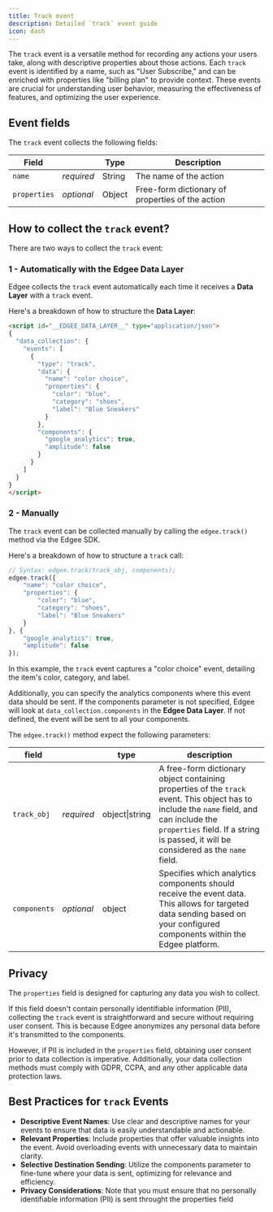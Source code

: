 ```yaml
---
title: Track event
description: Detailed `track` event guide
icon: dash
---
```



<EdgeeSdk />

The `track` event is a versatile method for recording any actions your users take,
along with descriptive properties about those actions. Each `track` event is identified by a name,
such as "User Subscribe," and can be enriched with properties like "billing plan" to provide context.
These events are crucial for understanding user behavior, measuring the effectiveness of features, and optimizing the user experience.

## Event fields

The `track` event collects the following fields:

Field |  | Type | Description
----- | ----- | ---- | ---
`name` | _required_ | String | The name of the action
`properties` | _optional_ | Object | Free-form dictionary of properties of the action


## How to collect the `track` event?

There are two ways to collect the `track` event:

### 1 - Automatically with the **Edgee Data Layer**

Edgee collects the `track` event automatically each time it receives a **Data Layer** with a `track` event.

Here's a breakdown of how to structure the **Data Layer**:

```html
<script id="__EDGEE_DATA_LAYER__" type="application/json">
{
  "data_collection": {
    "events": [
      {
        "type": "track",
        "data": {
          "name": "color choice",
          "properties": {
            "color": "blue",
            "category": "shoes",
            "label": "Blue Sneakers"
          }
        },
        "components": {
          "google_analytics": true,
          "amplitude": false
        }
      }
    ]
  }
}
</script>
```

### 2 - Manually 

The `track` event can  be collected manually by calling the `edgee.track()` method via the Edgee SDK. 

Here's a breakdown of how to structure a `track` call:

```javascript
// Syntax: edgee.track(track_obj, components);
edgee.track({
    "name": "color choice",
    "properties": {
        "color": "blue",
        "category": "shoes",
        "label": "Blue Sneakers"
    }
}, {
    "google_analytics": true,
    "amplitude": false
});
```

In this example, the `track` event captures a "color choice" event, detailing the item's color, category, and label.

Additionally, you can specify the analytics components where this event data should be sent. If the components parameter is not 
specified, Edgee will look at `data_collection.components` in the **Edgee Data Layer**. If not defined, the event will be sent to all your components.

The `edgee.track()` method expect the following parameters:

field |    | type | description
--- | -- |--- | ---
`track_obj` | _required_ | object\|string | A free-form dictionary object containing properties of the `track` event. This object has to include the `name` field, and can include the `properties` field. If a string is passed, it will be considered as the `name` field.
`components` | _optional_ | object | Specifies which analytics components should receive the event data. This allows for targeted data sending based on your configured components within the Edgee platform.


## Privacy

The `properties` field is designed for capturing any data you wish to collect.

If this field doesn't contain personally identifiable information (PII), collecting the `track` event is 
straightforward and secure without requiring user consent. This is because Edgee anonymizes any personal 
data before it's transmitted to the components.

However, if PII is included in the `properties` field, obtaining user consent prior to data collection is imperative.
Additionally, your data collection methods must comply with GDPR, CCPA, and any other applicable data protection laws.

## Best Practices for `track` Events

- **Descriptive Event Names**: Use clear and descriptive names for your events to ensure that data is easily understandable and actionable.
- **Relevant Properties**: Include properties that offer valuable insights into the event. Avoid overloading events with unnecessary data to maintain clarity.
- **Selective Destination Sending**: Utilize the components parameter to fine-tune where your data is sent, optimizing for relevance and efficiency.
- **Privacy Considerations**: Note that you must ensure that no personally identifiable information (PII) is sent throught the properties field
